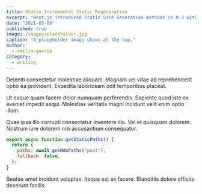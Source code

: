 ```yaml
---
title: Stable Incremental Static Regeneration
excerpt: "Next.js introduced Static Site Generation methods in 9.3 with a clear goal in mind: we should get the benefits of static but with excellent support for dynamic data."
date: "2021-03-08"
published: true
image: /images/placeholder.jpg
caption: "A placeholder image shown at the top."
author:
  - emilia-garcia
category:
  - writing
---
```


Deleniti consectetur molestiae aliquam. Magnam vel vitae ab reprehenderit optio ea provident. Expedita laboriosam odit temporibus placeat.

Ut eaque quam facere dolor numquam perferendis. Sapiente quod iste ex eveniet impedit sequi. Molestias veritatis magni incidunt velit enim optio illum.

Quae ipsa illo corrupti consectetur inventore illo. Vel et quisquam dolorem. Nostrum iure dolorem nisi accusantium consequatur.

```js
export async function getStaticPaths() {
  return {
    paths: await getMdxPaths("post"),
    fallback: false,
  };
}
```

Beatae amet incidunt voluptas. Itaque est ex facere. Blanditiis dolore officiis deserunt facilis.
